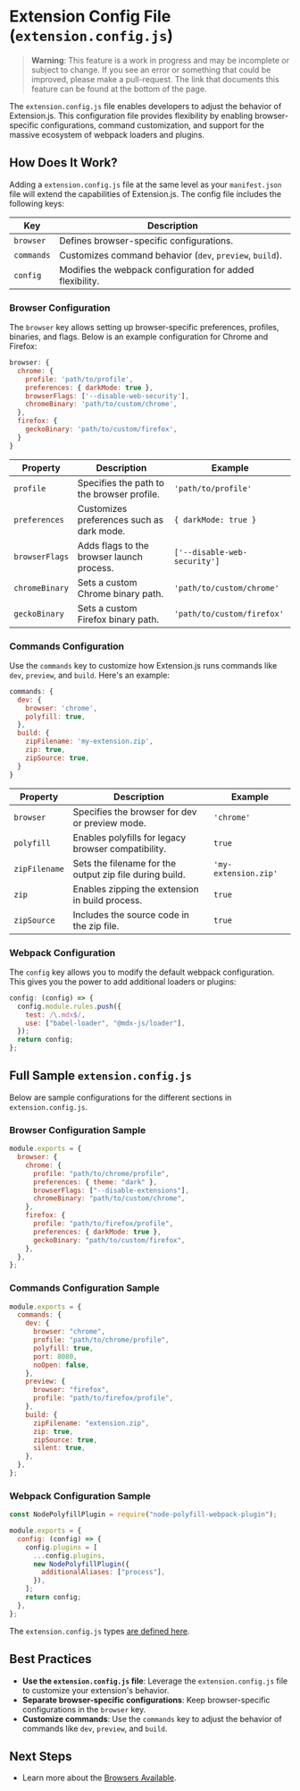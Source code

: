 
<AvatarImage icon="extension" />

# Extension Config File (`extension.config.js`)

> **Warning**: This feature is a work in progress and may be incomplete or subject to change.
> If you see an error or something that could be improved, please make a pull-request.
> The link that documents this feature can be found at the bottom of the page.

The `extension.config.js` file enables developers to adjust the behavior of Extension.js.
This configuration file provides flexibility by enabling browser-specific configurations,
command customization, and support for the massive ecosystem of webpack loaders and plugins.

## How Does It Work?

Adding a `extension.config.js` file at the same level as your `manifest.json` file will
extend the capabilities of Extension.js. The config file includes the following keys:

| Key        | Description                                               |
| ---------- | --------------------------------------------------------- |
| `browser`  | Defines browser-specific configurations.                  |
| `commands` | Customizes command behavior (`dev`, `preview`, `build`).  |
| `config`   | Modifies the webpack configuration for added flexibility. |

### Browser Configuration

The `browser` key allows setting up browser-specific preferences, profiles, binaries,
and flags. Below is an example configuration for Chrome and Firefox:

```js
browser: {
  chrome: {
    profile: 'path/to/profile',
    preferences: { darkMode: true },
    browserFlags: ['--disable-web-security'],
    chromeBinary: 'path/to/custom/chrome',
  },
  firefox: {
    geckoBinary: 'path/to/custom/firefox',
  }
}
```

| Property       | Description                                | Example                      |
| -------------- | ------------------------------------------ | ---------------------------- |
| `profile`      | Specifies the path to the browser profile. | `'path/to/profile'`          |
| `preferences`  | Customizes preferences such as dark mode.  | `{ darkMode: true }`         |
| `browserFlags` | Adds flags to the browser launch process.  | `['--disable-web-security']` |
| `chromeBinary` | Sets a custom Chrome binary path.          | `'path/to/custom/chrome'`    |
| `geckoBinary`  | Sets a custom Firefox binary path.         | `'path/to/custom/firefox'`   |

### Commands Configuration

Use the `commands` key to customize how Extension.js runs commands like `dev`, `preview`,
and `build`. Here's an example:

```js
commands: {
  dev: {
    browser: 'chrome',
    polyfill: true,
  },
  build: {
    zipFilename: 'my-extension.zip',
    zip: true,
    zipSource: true,
  }
}
```

| Property      | Description                                             | Example              |
| ------------- | ------------------------------------------------------- | -------------------- |
| `browser`     | Specifies the browser for dev or preview mode.          | `'chrome'`           |
| `polyfill`    | Enables polyfills for legacy browser compatibility.     | `true`               |
| `zipFilename` | Sets the filename for the output zip file during build. | `'my-extension.zip'` |
| `zip`         | Enables zipping the extension in build process.         | `true`               |
| `zipSource`   | Includes the source code in the zip file.               | `true`               |

### Webpack Configuration

The `config` key allows you to modify the default webpack configuration. This gives you
the power to add additional loaders or plugins:

```js
config: (config) => {
  config.module.rules.push({
    test: /\.mdx$/,
    use: ["babel-loader", "@mdx-js/loader"],
  });
  return config;
};
```

## Full Sample `extension.config.js`

Below are sample configurations for the different sections in `extension.config.js`.

### Browser Configuration Sample

```js
module.exports = {
  browser: {
    chrome: {
      profile: "path/to/chrome/profile",
      preferences: { theme: "dark" },
      browserFlags: ["--disable-extensions"],
      chromeBinary: "path/to/custom/chrome",
    },
    firefox: {
      profile: "path/to/firefox/profile",
      preferences: { darkMode: true },
      geckoBinary: "path/to/custom/firefox",
    },
  },
};
```

### Commands Configuration Sample

```js
module.exports = {
  commands: {
    dev: {
      browser: "chrome",
      profile: "path/to/chrome/profile",
      polyfill: true,
      port: 8080,
      noOpen: false,
    },
    preview: {
      browser: "firefox",
      profile: "path/to/firefox/profile",
    },
    build: {
      zipFilename: "extension.zip",
      zip: true,
      zipSource: true,
      silent: true,
    },
  },
};
```

### Webpack Configuration Sample

```js
const NodePolyfillPlugin = require("node-polyfill-webpack-plugin");

module.exports = {
  config: (config) => {
    config.plugins = [
      ...config.plugins,
      new NodePolyfillPlugin({
        additionalAliases: ["process"],
      }),
    ];
    return config;
  },
};
```

The `extension.config.js` types [are defined here](https://github.com/extension-js/extension.js/blob/main/programs/develop/commands/commands-lib/config-types.ts).

## Best Practices

- **Use the `extension.config.js` file**: Leverage the `extension.config.js` file to
  customize your extension's behavior.
- **Separate browser-specific configurations**: Keep browser-specific configurations
  in the `browser` key.
- **Customize commands**: Use the `commands` key to adjust the behavior of commands
  like `dev`, `preview`, and `build`.

## Next Steps

- Learn more about the [Browsers Available](#).
